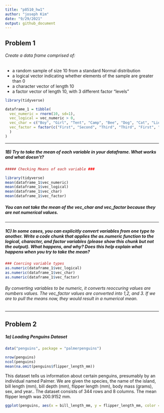```yaml
---
title: "p8510_hw1"
author: "joseph Kim"
date: "9/29/2021"
output: github_document
---
```


## Problem 1

###### Create a data frame comprised of:

- a random sample of size 10 from a standard Normal distribution
- a logical vector indicating whether elements of the sample are greater than 0
- a character vector of length 10
- a factor vector of length 10, with 3 different factor “levels”


```r

library(tidyverse)

dataframe_1 = tibble(
  vec_numeric = rnorm(10, sd=1),
  vec_logical = vec_numeric > 0, 
  vec_char = c("Boy", "Girl", "Tent", "Camp", "Bee", "Dog", "Cat", "Lion", "Ben", "Pool"),
  vec_factor = factor(c("First", "Second", "Third", "Third", "First", "First", "Second", "Second", "Third", "First")
  )
)

```

--------------

##### 1B) Try to take the mean of each variable in your dataframe. What works and what doesn’t?

```r
##### Checking Means of each variable ###

library(tidyverse)
mean(dataframe_1$vec_numeric)
mean(dataframe_1$vec_logical)
mean(dataframe_1$vec_char)
mean(dataframe_1$vec_factor)
```

##### You can not take the mean of the vec_char and vec_factor because they are not numerical values. 

----------

##### 1C) In some cases, you can explicitly convert variables from one type to another. Write a code chunk that applies the as.numeric function to the logical, character, and factor variables (please show this chunk but not the output). What happens, and why? Does this help explain what happens when you try to take the mean?

```r
### Coercing variable types 
as.numeric(dataframe_1$vec_logical)
as.numeric(dataframe_1$vec_char)
as.numeric(dataframe_1$vec_factor)

```

###### By converting variables to be numeric, it converts reoccuring values are numbers values. The vec_factor values are converted into 1,2, and 3. If we are to pull the means now, they would result in a numerical mean. 
  
------------

## Problem 2 

##### 1a) Loading Penguins Dataset 

```r
data("penguins", package = "palmerpenguins")

nrow(penguins)
ncol(penguins)
mean(na.omit(penguins$flipper_length_mm))
```

This dataset tells us information about certain penguins, presumably by an individual named Palmer. We are given the species, the name of the island, bill length (mm), bill depth (mm), flipper length (mm), body mass (grams), sex, and year.. The dataset consists of 344 rows and 8 columns. The mean flipper length was 200.9152 mm. 

```r
ggplot(penguins, aes(x = bill_length_mm, y = flipper_length_mm, color = species)) + geom_point()

```
